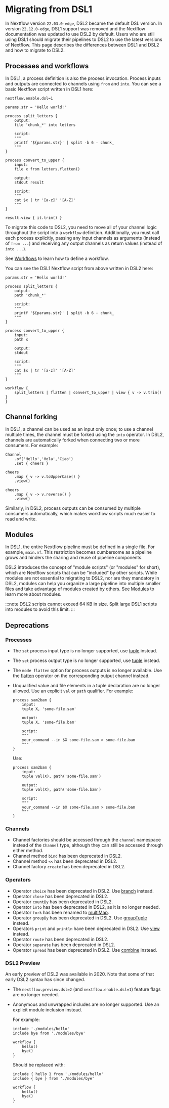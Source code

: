 # Migrating from DSL1

In Nextflow version `22.03.0-edge`, DSL2 became the default DSL version. In version `22.12.0-edge`, DSL1 support was removed and the Nextflow documentation was updated to use DSL2 by default. Users who are still using DSL1 should migrate their pipelines to DSL2 to use the latest versions of Nextflow. This page describes the differences between DSL1 and DSL2 and how to migrate to DSL2.

## Processes and workflows

In DSL1, a process definition is also the process invocation. Process inputs and outputs are connected to channels using `from` and `into`. You can see a basic Nextflow script written in DSL1 here:

```nextflow
nextflow.enable.dsl=1

params.str = 'Hello world!'

process split_letters {
    output:
    file 'chunk_*' into letters

    script:
    """
    printf '${params.str}' | split -b 6 - chunk_
    """
}

process convert_to_upper {
    input:
    file x from letters.flatten()

    output:
    stdout result

    script:
    """
    cat $x | tr '[a-z]' '[A-Z]'
    """
}

result.view { it.trim() }
```

To migrate this code to DSL2, you need to move all of your channel logic throughout the script into a `workflow` definition. Additionally, you must call each process explicitly, passing any input channels as arguments (instead of `from ...`) and receiving any output channels as return values (instead of `into ...`).

See [Workflows][workflow-page] to learn how to define a workflow.

You can see the DSL1 Nextflow script from above written in DSL2 here:

```nextflow
params.str = 'Hello world!'

process split_letters {
    output:
    path 'chunk_*'

    script:
    """
    printf '${params.str}' | split -b 6 - chunk_
    """
}

process convert_to_upper {
    input:
    path x

    output:
    stdout

    script:
    """
    cat $x | tr '[a-z]' '[A-Z]'
    """
}

workflow {
    split_letters | flatten | convert_to_upper | view { v -> v.trim() }
}
```

## Channel forking

In DSL1, a channel can be used as an input only once; to use a channel multiple times, the channel must be forked using the `into` operator. In DSL2, channels are automatically forked when connecting two or more consumers. For example:

```nextflow
Channel
    .of('Hello','Hola','Ciao')
    .set { cheers }

cheers
    .map { v -> v.toUpperCase() }
    .view()

cheers
    .map { v -> v.reverse() }
    .view()
```

Similarly, in DSL2, process outputs can be consumed by multiple consumers automatically, which makes workflow scripts much easier to read and write.

## Modules

In DSL1, the entire Nextflow pipeline must be defined in a single file. For example, `main.nf`. This restriction becomes cumbersome as a pipeline grows and hinders the sharing and reuse of pipeline components.

DSL2 introduces the concept of "module scripts" (or "modules" for short), which are Nextflow scripts that can be "included" by other scripts. While modules are not essential to migrating to DSL2, nor are they mandatory in DSL2, modules can help you organize a large pipeline into multiple smaller files and take advantage of modules created by others. See [Modules][module-page] to learn more about modules.

:::note
DSL2 scripts cannot exceed 64 KB in size. Split large DSL1 scripts into modules to avoid this limit.
:::

## Deprecations

### Processes

- The `set` process input type is no longer supported, use [tuple][process-input-tuple] instead.
- The `set` process output type is no longer supported, use [tuple][process-out-tuple] instead.
- The `mode flatten` option for process outputs is no longer available. Use the [flatten][operator-flatten] operator on the corresponding output channel instead.
- Unqualified value and file elements in a tuple declaration are no longer allowed. Use an explicit `val` or `path` qualifier. For example:

  ```nextflow
  process sam2bam {
      input:
      tuple X, 'some-file.sam'

      output:
      tuple X, 'some-file.bam'

      script:
      """
      your_command --in $X some-file.sam > some-file.bam
      """
  }
  ```

  Use:

  ```nextflow
  process sam2bam {
      input:
      tuple val(X), path('some-file.sam')

      output:
      tuple val(X), path('some-file.bam')

      script:
      """
      your_command --in $X some-file.sam > some-file.bam
      """
  }
  ```

### Channels

- Channel factories should be accessed through the `channel` namespace instead of the `Channel` type, although they can still be accessed through either method.
- Channel method `bind` has been deprecated in DSL2.
- Channel method `<<` has been deprecated in DSL2.
- Channel factory `create` has been deprecated in DSL2.

### Operators

- Operator `choice` has been deprecated in DSL2. Use [branch][operator-branch] instead.
- Operator `close` has been deprecated in DSL2.
- Operator `countBy` has been deprecated in DSL2.
- Operator `into` has been deprecated in DSL2, as it is no longer needed.
- Operator `fork` has been renamed to [multiMap][operator-multimap].
- Operator `groupBy` has been deprecated in DSL2. Use [groupTuple][operator-grouptuple] instead.
- Operators `print` and `println` have been deprecated in DSL2. Use [view][operator-view] instead.
- Operator `route` has been deprecated in DSL2.
- Operator `separate` has been deprecated in DSL2.
- Operator `spread` has been deprecated in DSL2. Use [combine][operator-combine] instead.

### DSL2 Preview

An early preview of DSL2 was available in 2020. Note that some of that early DSL2 syntax has since changed.

- The `nextflow.preview.dsl=2` (and `nextflow.enable.dsl=1`) feature flags are no longer needed.

- Anonymous and unwrapped includes are no longer supported. Use an explicit module inclusion instead.

  For example:

  ```nextflow
  include './modules/hello'
  include bye from './modules/bye'

  workflow {
      hello()
      bye()
  }
  ```

  Should be replaced with:

  ```nextflow
  include { hello } from './modules/hello'
  include { bye } from './modules/bye'

  workflow {
      hello()
      bye()
  }
  ```

[module-page]: /nextflow_docs/nextflow_repo/docs/module.mdx
[operator-branch]: /nextflow_docs/nextflow_repo/docs/reference/operator.mdx#branch
[operator-combine]: /nextflow_docs/nextflow_repo/docs/reference/operator.mdx#combine
[operator-flatten]: /nextflow_docs/nextflow_repo/docs/reference/operator.mdx#flatten
[operator-grouptuple]: /nextflow_docs/nextflow_repo/docs/reference/operato.mdx#grouptuple
[operator-multimap]: /nextflow_docs/nextflow_repo/docs/reference/operator.mdx#multimap
[operator-view]: /nextflow_docs/nextflow_repo/docs/reference/operator.mdx#view
[process-input-tuple]: /nextflow_docs/nextflow_repo/docs/process.mdx#input-tuples-tuple
[process-out-tuple]: /nextflow_docs/nextflow_repo/docs/process.mdx#output-tuples-tuple
[workflow-page]: /nextflow_docs/nextflow_repo/docs/workflow.mdx
